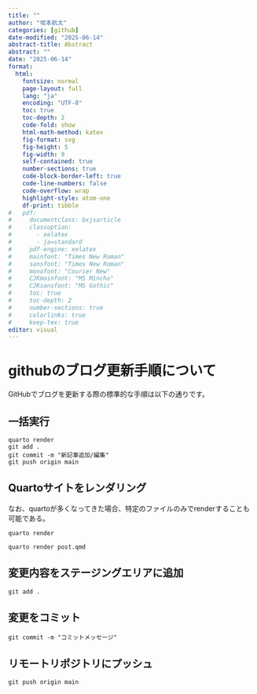 ```yaml
---
title: ""
author: "坂本航太"
categories: [github]
date-modified: "2025-06-14"
abstract-title: Abstract
abstract: ""
date: "2025-06-14"
format:
  html: 
    fontsize: normal
    page-layout: full
    lang: "ja"
    encoding: "UTF-8"
    toc: true
    toc-depth: 2
    code-fold: show
    html-math-method: katex
    fig-format: svg
    fig-height: 5
    fig-width: 9
    self-contained: true
    number-sections: true
    code-block-border-left: true
    code-line-numbers: false
    code-overflow: wrap
    highlight-style: atom-one
    df-print: tibble
#   pdf:
#     documentclass: bxjsarticle
#     classoption: 
#       - xelatex
#       - ja=standard
#     pdf-engine: xelatex
#     mainfont: "Times New Roman"
#     sansfont: "Times New Roman"
#     monofont: "Courier New"
#     CJKmainfont: "MS Mincho"  
#     CJKsansfont: "MS Gothic" 
#     toc: true
#     toc-depth: 2
#     number-sections: true
#     colorlinks: true
#     keep-tex: true
editor: visual
---
```


# githubのブログ更新手順について

GitHubでブログを更新する際の標準的な手順は以下の通りです。

## 一括実行

```
quarto render
git add .
git commit -m "新記事追加/編集"
git push origin main
```

## Quartoサイトをレンダリング
なお、quartoが多くなってきた場合、特定のファイルのみでrenderすることも可能である。

```         
quarto render
```


```         
quarto render post.qmd
```


## 変更内容をステージングエリアに追加

```         
git add .
```

## 変更をコミット

```         
git commit -m "コミットメッセージ"
```


## リモートリポジトリにプッシュ

```         
git push origin main
```


